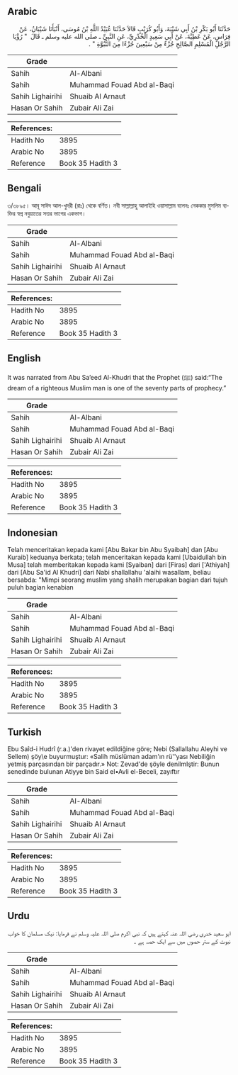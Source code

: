 ## Arabic


<div dir="rtl" lang="ar" style={{fontSize:'larger',backgroundColor:'#f8f9fa',padding:20}}>
حَدَّثَنَا أَبُو بَكْرِ بْنُ أَبِي شَيْبَةَ، وَأَبُو كُرَيْبٍ قَالاَ حَدَّثَنَا عُبَيْدُ اللَّهِ بْنُ مُوسَى، أَنْبَأَنَا شَيْبَانُ، عَنْ فِرَاسٍ، عَنْ عَطِيَّةَ، عَنْ أَبِي سَعِيدٍ الْخُدْرِيِّ، عَنِ النَّبِيِّ ـ صلى الله عليه وسلم ـ قَالَ ‏ "‏ رُؤْيَا الرَّجُلِ الْمُسْلِمِ الصَّالِحِ جُزْءٌ مِنْ سَبْعِينَ جُزْءًا مِنَ النُّبُوَّةِ ‏"‏ ‏.‏
</div>
<div style={{backgroundColor:'#f8f9fa',padding:20, marginBottom: 10}}><table> <thead> <tr> <th>Grade</th> <th></th> </tr> </thead> <tbody> <tr><td>Sahih</td><td>Al-Albani</td></tr><tr><td>Sahih</td><td>Muhammad Fouad Abd al-Baqi</td></tr><tr><td>Sahih Lighairihi</td><td>Shuaib Al Arnaut</td></tr><tr><td>Hasan Or Sahih</td><td>Zubair Ali Zai</td></tr></tbody></table><table> <thead> <tr> <th>References:</th> <th></th> </tr> </thead> <tbody><tr><td>Hadith No</td><td>3895</td></tr><tr><td>Arabic No</td><td>3895</td></tr><tr><td>Reference</td><td>Book 35 Hadith 3</td></tr></tbody></table></div>

## Bengali


<div dir="ltr" lang="bn" style={{fontSize:'larger',backgroundColor:'#f8f9fa',padding:20}}>
৩/৩৮৯৫। আবূ সাঈদ আল-খুদরী (রাঃ) থেকে বর্ণিত। নবী সাল্লাল্লাহু আলাইহি ওয়াসাল্লাম বলেনঃ নেককার মুসলিম ব্যক্তির স্বপ্ন নবুয়াতের সত্তর ভাগের একভাগ।
</div>
<div style={{backgroundColor:'#f8f9fa',padding:20, marginBottom: 10}}><table> <thead> <tr> <th>Grade</th> <th></th> </tr> </thead> <tbody> <tr><td>Sahih</td><td>Al-Albani</td></tr><tr><td>Sahih</td><td>Muhammad Fouad Abd al-Baqi</td></tr><tr><td>Sahih Lighairihi</td><td>Shuaib Al Arnaut</td></tr><tr><td>Hasan Or Sahih</td><td>Zubair Ali Zai</td></tr></tbody></table><table> <thead> <tr> <th>References:</th> <th></th> </tr> </thead> <tbody><tr><td>Hadith No</td><td>3895</td></tr><tr><td>Arabic No</td><td>3895</td></tr><tr><td>Reference</td><td>Book 35 Hadith 3</td></tr></tbody></table></div>

## English


<div dir="ltr" lang="en" style={{fontSize:'larger',backgroundColor:'#f8f9fa',padding:20}}>
It was narrated from Abu Sa’eed Al-Khudri that the Prophet (ﷺ) said:“The dream of a righteous Muslim man is one of the seventy parts of prophecy.”
</div>
<div style={{backgroundColor:'#f8f9fa',padding:20, marginBottom: 10}}><table> <thead> <tr> <th>Grade</th> <th></th> </tr> </thead> <tbody> <tr><td>Sahih</td><td>Al-Albani</td></tr><tr><td>Sahih</td><td>Muhammad Fouad Abd al-Baqi</td></tr><tr><td>Sahih Lighairihi</td><td>Shuaib Al Arnaut</td></tr><tr><td>Hasan Or Sahih</td><td>Zubair Ali Zai</td></tr></tbody></table><table> <thead> <tr> <th>References:</th> <th></th> </tr> </thead> <tbody><tr><td>Hadith No</td><td>3895</td></tr><tr><td>Arabic No</td><td>3895</td></tr><tr><td>Reference</td><td>Book 35 Hadith 3</td></tr></tbody></table></div>

## Indonesian


<div dir="ltr" lang="id" style={{fontSize:'larger',backgroundColor:'#f8f9fa',padding:20}}>
Telah menceritakan kepada kami [Abu Bakar bin Abu Syaibah] dan [Abu Kuraib] keduanya berkata; telah menceritakan kepada kami [Ubaidullah bin Musa] telah memberitakan kepada kami [Syaiban] dari [Firas] dari ['Athiyah] dari [Abu Sa'id Al Khudri] dari Nabi shallallahu 'alaihi wasallam, beliau bersabda: "Mimpi seorang muslim yang shalih merupakan bagian dari tujuh puluh bagian kenabian
</div>
<div style={{backgroundColor:'#f8f9fa',padding:20, marginBottom: 10}}><table> <thead> <tr> <th>Grade</th> <th></th> </tr> </thead> <tbody> <tr><td>Sahih</td><td>Al-Albani</td></tr><tr><td>Sahih</td><td>Muhammad Fouad Abd al-Baqi</td></tr><tr><td>Sahih Lighairihi</td><td>Shuaib Al Arnaut</td></tr><tr><td>Hasan Or Sahih</td><td>Zubair Ali Zai</td></tr></tbody></table><table> <thead> <tr> <th>References:</th> <th></th> </tr> </thead> <tbody><tr><td>Hadith No</td><td>3895</td></tr><tr><td>Arabic No</td><td>3895</td></tr><tr><td>Reference</td><td>Book 35 Hadith 3</td></tr></tbody></table></div>

## Turkish


<div dir="ltr" lang="tr" style={{fontSize:'larger',backgroundColor:'#f8f9fa',padding:20}}>
Ebu Saîd-i Hudrî (r.a.)'den rivayet edildiğine göre; Nebi (Sallallahu Aleyhi ve Sellem) şöy\e buyurmuştur: «Salih müslüman adam'ın rü''yası Nebiliğin yetmiş parçasından bir parçadır.» Not: Zevad'de şöyle denilmIştir: Bunun senedinde bulunan Atiyye bin Said el•Avli el-Beceli, zayıftır
</div>
<div style={{backgroundColor:'#f8f9fa',padding:20, marginBottom: 10}}><table> <thead> <tr> <th>Grade</th> <th></th> </tr> </thead> <tbody> <tr><td>Sahih</td><td>Al-Albani</td></tr><tr><td>Sahih</td><td>Muhammad Fouad Abd al-Baqi</td></tr><tr><td>Sahih Lighairihi</td><td>Shuaib Al Arnaut</td></tr><tr><td>Hasan Or Sahih</td><td>Zubair Ali Zai</td></tr></tbody></table><table> <thead> <tr> <th>References:</th> <th></th> </tr> </thead> <tbody><tr><td>Hadith No</td><td>3895</td></tr><tr><td>Arabic No</td><td>3895</td></tr><tr><td>Reference</td><td>Book 35 Hadith 3</td></tr></tbody></table></div>

## Urdu


<div dir="rtl" lang="ur" style={{fontSize:'larger',backgroundColor:'#f8f9fa',padding:20}}>
ابو سعید خدری رضی اللہ عنہ کہتے ہیں کہ نبی اکرم صلی اللہ علیہ وسلم نے فرمایا: نیک مسلمان کا خواب نبوت کے ستر حصوں میں سے ایک حصہ ہے ۔
</div>
<div style={{backgroundColor:'#f8f9fa',padding:20, marginBottom: 10}}><table> <thead> <tr> <th>Grade</th> <th></th> </tr> </thead> <tbody> <tr><td>Sahih</td><td>Al-Albani</td></tr><tr><td>Sahih</td><td>Muhammad Fouad Abd al-Baqi</td></tr><tr><td>Sahih Lighairihi</td><td>Shuaib Al Arnaut</td></tr><tr><td>Hasan Or Sahih</td><td>Zubair Ali Zai</td></tr></tbody></table><table> <thead> <tr> <th>References:</th> <th></th> </tr> </thead> <tbody><tr><td>Hadith No</td><td>3895</td></tr><tr><td>Arabic No</td><td>3895</td></tr><tr><td>Reference</td><td>Book 35 Hadith 3</td></tr></tbody></table></div>